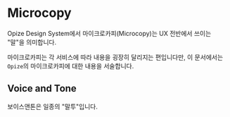 
<Meta title="Opize Design System/Microcopy" />

# Microcopy

Opize Design System에서 마이크로카피(Microcopy)는 UX 전반에서 쓰이는 "말"을 의미합니다.

마이크로카피는 각 서비스에 따라 내용을 굉장히 달리지는 편입니다만, 이 문서에서는 `Opize`의 마이크로카피에 대한 내용을 서술합니다.

## Voice and Tone

보이스앤톤은 일종의 "말투"입니다. 